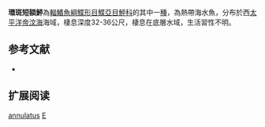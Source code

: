 {{Speciesbox
| name = 環斑短額鮃
| image = 
| image_width = 250px
| image_caption = 
| status = NE
| status_system = IUCN3.1
| genus = Engyprosopon
| species = annulatus
| authority = [[Weber|Weber]], 1913
| synonyms = *''Anticitharus annulatus, Weber, 1913''
*''Asterorhombus annulatus, Weber, 1913''
}}

'''環斑短額鮃'''為[[輻鰭魚綱|輻鰭魚綱]][[鰈形目|鰈形目]][[鰈亞目|鰈亞目]][[鮃科|鮃科]]的其中一[[種|種]]，為熱帶海水魚，分布於西[[太平洋|太平洋]][[帝汶海|帝汶海]]海域，棲息深度32-36公尺，棲息在底層水域，生活習性不明。

== 参考文献 ==
*{{FishBase_species|genus=Engyprosopon|species=annulatus|year=2014|month=4}}

== 扩展阅读 ==
{{refbegin}}
{{wikispecies-inline|Engyprosopon annulatus|環斑短額鮃}}
{{refend}}
{{Taxonbar|from=Q2195250}}

[[Category:短額鮃屬|annulatus]]
[[Category:1913年描述的魚類|E]]


{{魚類小作品}}